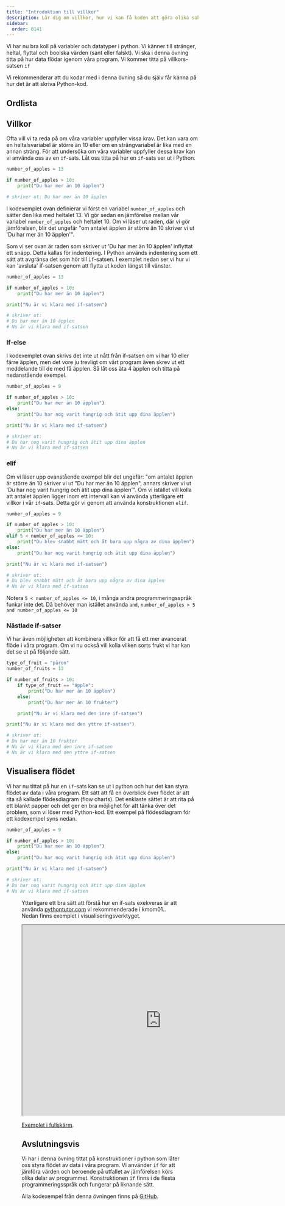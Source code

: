 ```yaml
---
title: "Introduktion till villkor"
description: Lär dig om villkor, hur vi kan få koden att göra olika saker baserat på data.
sidebar:
  order: 0141
---
```





Vi har nu bra koll på variabler och datatyper i python. Vi känner till stränger, heltal, flyttal och boolska värden (sant eller falskt). Vi ska i denna övning titta på hur data flödar igenom våra program. Vi kommer titta på villkors-satsen `if`

Vi rekommenderar att du kodar med i denna övning så du själv får känna på hur det är att skriva Python-kod.

## Ordlista






## Villkor
Ofta vill vi ta reda på om våra variabler uppfyller vissa krav. Det kan vara om en heltalsvariabel är större än 10 eller om en strängvariabel är lika med en annan sträng. För att undersöka om våra variabler uppfyller dessa krav kan vi använda oss av en `if`-sats. Låt oss titta på hur en `if`-sats ser ut i Python.

```python
number_of_apples = 13

if number_of_apples > 10:
    print("Du har mer än 10 äpplen")

# skriver ut: Du har mer än 10 äpplen
```

I kodexemplet ovan definierar vi först en variabel `number_of_apples` och sätter den lika med heltalet 13. Vi gör sedan en jämförelse mellan vår variabel `number_of_apples` och heltalet 10. Om vi läser ut raden, där vi gör jämförelsen, blir det ungefär "om antalet äpplen är större än 10 skriver vi ut 'Du har mer än 10 äpplen'".

Som vi ser ovan är raden som skriver ut 'Du har mer än 10 äpplen' inflyttat ett snäpp. Detta kallas för indentering. I Python används indentering som ett sätt att avgränsa det som hör till `if`-satsen. I exemplet nedan ser vi hur vi kan 'avsluta' if-satsen genom att flytta ut koden längst till vänster.

```python
number_of_apples = 13

if number_of_apples > 10:
    print("Du har mer än 10 äpplen")

print("Nu är vi klara med if-satsen")

# skriver ut:
# Du har mer än 10 äpplen
# Nu är vi klara med if-satsen
```

### If-else

I kodexemplet ovan skrivs det inte ut nått från if-satsen om vi har 10 eller färre äpplen, men det vore ju trevligt om vårt program även skrev ut ett meddelande till de med få äpplen. Så låt oss äta 4 äpplen och titta på nedanstående exempel.

```python
number_of_apples = 9

if number_of_apples > 10:
    print("Du har mer än 10 äpplen")
else:
    print("Du har nog varit hungrig och ätit upp dina äpplen")

print("Nu är vi klara med if-satsen")

# skriver ut:
# Du har nog varit hungrig och ätit upp dina äpplen
# Nu är vi klara med if-satsen
```
### elif
Om vi läser upp ovanstående exempel blir det ungefär: "om antalet äpplen är större än 10 skriver vi ut "Du har mer än 10 äpplen", annars skriver vi ut 'Du har nog varit hungrig och ätit upp dina äpplen'". Om vi istället vill kolla att antalet äpplen ligger inom ett intervall kan vi använda ytterligare ett villkor i vår `if`-sats. Detta gör vi genom att använda konstruktionen `elif`.

```python
number_of_apples = 9

if number_of_apples > 10:
    print("Du har mer än 10 äpplen")
elif 5 < number_of_apples <= 10:
    print("Du blev snabbt mätt och åt bara upp några av dina äpplen")
else:
    print("Du har nog varit hungrig och ätit upp dina äpplen")

print("Nu är vi klara med if-satsen")

# skriver ut:
# Du blev snabbt mätt och åt bara upp några av dina äpplen
# Nu är vi klara med if-satsen
```

Notera `5 < number_of_apples <= 10`, i många andra programmeringsspråk funkar inte det. Då behöver man istället använda `and`, `number_of_apples > 5  and number_of_apples <= 10`

### Nästlade if-satser

Vi har även möjligheten att kombinera villkor för att få ett mer avancerat flöde i våra program. Om vi nu också vill kolla vilken sorts frukt vi har kan det se ut på följande sätt.

```python
type_of_fruit = "päron"
number_of_fruits = 13

if number_of_fruits > 10:
    if type_of_fruit == "äpple":
        print("Du har mer än 10 äpplen")
    else:
        print("Du har mer än 10 frukter")

    print("Nu är vi klara med den inre if-satsen")

print("Nu är vi klara med den yttre if-satsen")

# skriver ut:
# Du har mer än 10 frukter
# Nu är vi klara med den inre if-satsen
# Nu är vi klara med den yttre if-satsen
```

## Visualisera flödet

Vi har nu tittat på hur en `if`-sats kan se ut i python och hur det kan styra flödet av data i våra program. Ett sätt att få en överblick över flödet är att rita så kallade flödesdiagram (flow charts). Det enklaste sättet är att rita på ett blankt papper och det ger en bra möjlighet för att tänka över det problem, som vi löser med Python-kod. Ett exempel på flödesdiagram för ett kodexempel syns nedan.

```python
number_of_apples = 9

if number_of_apples > 10:
    print("Du har mer än 10 äpplen")
else:
    print("Du har nog varit hungrig och ätit upp dina äpplen")

print("Nu är vi klara med if-satsen")

# skriver ut:
# Du har nog varit hungrig och ätit upp dina äpplen
# Nu är vi klara med if-satsen
```


<Figure
    src={flowIf}
    caption="Flödesdiagram för en if-sats."
    class="right"
/>


Ytterligare ett bra sätt att förstå hur en if-sats exekveras är att använda [pythontutor.com](https://pythontutor.com/visualize.html#mode=display) vi rekommenderade i kmom01.. Nedan finns exemplet i visualiseringsverktyget.

<iframe width="727" style="height: 500px !important" frameborder="1" src="https://pythontutor.com/iframe-embed.html#code=number_of_apples%20%3D%209%0A%0Aif%20number_of_apples%20%3E%2010%3A%0A%20%20%20%20print%28%22Du%20har%20mer%20%C3%A4n%2010%20%C3%A4pplen%22%29%0Aelse%3A%0A%20%20%20%20print%28%22Du%20har%20nog%20varit%20hungrig%20och%20%C3%A4tit%20upp%20dina%20%C3%A4pplen%22%29%0A%0Aprint%28%22Nu%20%C3%A4r%20vi%20klara%20med%20if-satsen%22%29&codeDivHeight=400&codeDivWidth=350&cumulative=false&curInstr=0&heapPrimitives=nevernest&origin=opt-frontend.js&py=3&rawInputLstJSON=%5B%5D&textReferences=false"> </iframe>

<a href="https://www.pythontutor.com/visualize.html#code=number_of_apples%20%3D%209%0A%0Aif%20number_of_apples%20%3E%2010%3A%0A%20%20%20%20print%28%22Du%20har%20mer%20%C3%A4n%2010%20%C3%A4pplen%22%29%0Aelse%3A%0A%20%20%20%20print%28%22Du%20har%20nog%20varit%20hungrig%20och%20%C3%A4tit%20upp%20dina%20%C3%A4pplen%22%29%0A%0Aprint%28%22Nu%20%C3%A4r%20vi%20klara%20med%20if-satsen%22%29&cumulative=false&curInstr=0&heapPrimitives=nevernest&mode=display&origin=opt-frontend.js&py=3&rawInputLstJSON=%5B%5D&textReferences=false" target="_blank">Exemplet i fullskärm</a>.

<YouTube
    id="LfzF3frs3AY" 
    title="Andreas visar hur if-else exekveras."
/>




Avslutningsvis
--------------------------------------
Vi har i denna övning tittat på konstruktioner i python som låter oss styra flödet av data i våra program. Vi använder `if` för att jämföra värden och beroende på utfallet av jämförelsen körs olika delar av programmet. Konstruktionen `if` finns i de flesta programmeringsspråk och fungerar på liknande sätt.

Alla kodexempel från denna övningen finns på [GitHub](https://github.com/dbwebb-se/python/tree/master/example/flow).
